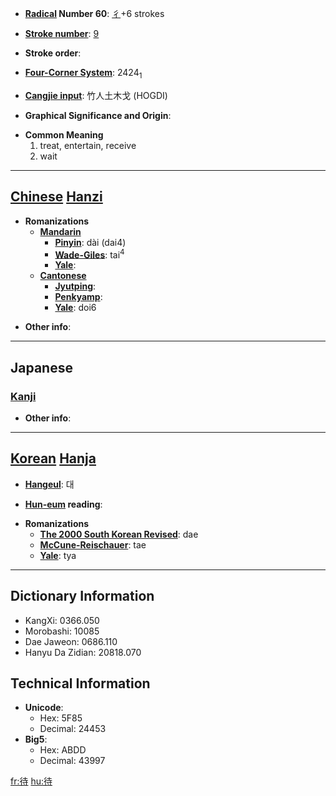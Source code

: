* '''[[Wiktionary:Chinese radical index| Radical]] Number 60''': [[Wiktionary:Chinese radical index 彳|彳]]+6 strokes

* '''[[Wiktionary:Chinese total strokes index|Stroke number]]''': [[Wiktionary:Chinese total strokes index 9|9]]

* '''Stroke order''': 

* '''[[Wiktionary:Chinese four corner index|Four-Corner System]]''': 2424<sub>1</sub>

* '''[[Wiktionary:Chinese Cangjie index|Cangjie input]]''': 竹人土木戈 (HOGDI)

* '''Graphical Significance and Origin''': 

* '''Common Meaning'''
*#treat, entertain, receive
*# wait


----

== [[Chinese]] [[Hanzi]] ==

* '''Romanizations'''
** '''[[Mandarin]]'''
*** '''[[Pinyin]]''': dài (dai4)
*** '''[[Wade-Giles]]''': tai<sup>4</sup>
*** '''[[Yale]]''': 
** '''[[Cantonese]]'''
*** '''[[Jyutping]]''':
*** '''[[Penkyamp]]''': 
*** '''[[Yale]]''': doi6

* '''Other info''': 

----

==Japanese==
===[[Kanji]]===
{{kanji|on readings=[[たい]] (tai), [[だい]] (dai)|kun readings=[[まつ]] (matsu)}}

* '''Other info''':  

----

== [[Korean]] [[Hanja]] ==

* '''[[Hangeul]]''': 대

* '''[[Hun-eum]] reading''': 

* '''Romanizations'''
** '''[[The 2000 South Korean Revised Romanization|The 2000 South Korean Revised]]''': dae
** '''[[McCune-Reischauer]]''': tae
** '''[[Yale]]''': tya

----

== Dictionary Information ==

* KangXi: 0366.050
* Morobashi: 10085
* Dae Jaweon: 0686.110
* Hanyu Da Zidian: 20818.070

== Technical Information ==

* '''Unicode''':
** Hex: 5F85
** Decimal: 24453
* '''Big5''':
** Hex: ABDD
** Decimal: 43997

[[fr:待]]
[[hu:待]]